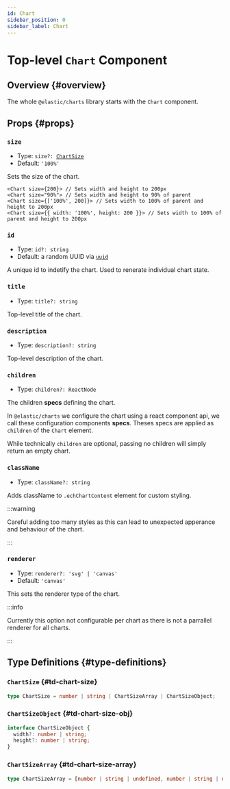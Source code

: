 ```yaml
---
id: Chart
sidebar_position: 0
sidebar_label: Chart
---
```


# Top-level `Chart` Component

## Overview {#overview}

The whole `@elastic/charts` library starts with the `Chart` component.

## Props {#props}

### `size`
- Type: <code>size?: [ChartSize](#td-chart-size)</code>
- Default: `'100%'`

Sets the size of the chart.

```tsx
<Chart size={200}> // Sets width and height to 200px
<Chart size="90%"> // Sets width and height to 90% of parent
<Chart size={['100%', 200]}> // Sets width to 100% of parent and height to 200px
<Chart size={{ width: '100%', height: 200 }}> // Sets width to 100% of parent and height to 200px
```

### `id`
- Type: `id?: string`
- Default: a random UUID via [`uuid`](https://www.npmjs.com/package/uuid)

A unique id to indetify the chart. Used to renerate individual chart state.

### `title`
- Type: `title?: string`

Top-level title of the chart.

### `description`
- Type: `description?: string`

Top-level description of the chart.

### `children`
- Type: `children?: ReactNode`

The children **specs** defining the chart.

In `@elastic/charts` we configure the chart using a react component api, we call these configuration components **specs**. Theses specs are applied as `children` of the `Chart` element.

While technically `children` are optional, passing no children will simply return an empty chart.


### `className`
- Type: `className?: string`

Adds className to `.echChartContent` element for custom styling.

:::warning

Careful adding too many styles as this can lead to unexpected apperance and behaviour of the chart.

:::

### `renderer`
- Type: `renderer?: 'svg' | 'canvas'`
- Default: `'canvas'`

This sets the renderer type of the chart.

:::info

Currently this option not configurable per chart as there is not a parrallel renderer for all charts.

:::

## Type Definitions  {#type-definitions}

### `ChartSize` {#td-chart-size}

```ts
type ChartSize = number | string | ChartSizeArray | ChartSizeObject;
```

### `ChartSizeObject` {#td-chart-size-obj}

```ts
interface ChartSizeObject {
  width?: number | string;
  height?: number | string;
}
```

### `ChartSizeArray` {#td-chart-size-array}

```ts
type ChartSizeArray = [number | string | undefined, number | string | undefined];
```
